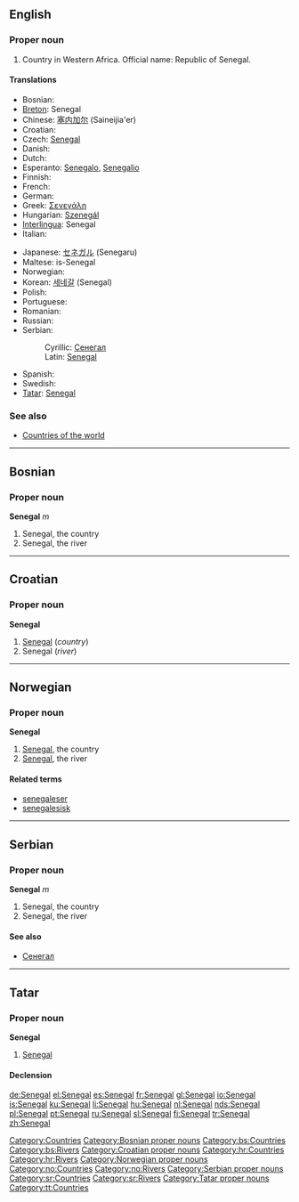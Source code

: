 ==English==

===Proper noun===
{{en-proper noun}}

# Country in Western Africa. Official name: Republic of Senegal.

====Translations====
{{top}}
*Bosnian: {{t-|bs|Senegal|m}}
*[[Breton]]: Senegal
*Chinese: [[塞内加尔]] (Saineijia'er)
*Croatian: {{t-|hr|Senegal|m}}
* Czech: [[#Czech|Senegal]] {{m}}
* Danish: {{t-|da|Senegal}}
* Dutch: {{t+|nl|Senegal}}
*Esperanto: [[Senegalo]], [[Senegalio]]
* Finnish: {{t+|fi|Senegal}}
* French: {{t+|fr|Sénégal}}
* German: {{t+|de|Senegal}}
*Greek: [[Σενεγάλη]] {{f}}
*Hungarian: [[Szenegál]]
*[[Interlingua]]: Senegal
* Italian: {{t-|it|Senegal}}
{{mid}}
*Japanese: [[セネガル]] (Senegaru)
*Maltese: is-Senegal
* Norwegian: {{t-|no|Senegal}}
*Korean: [[세네갈]] (Senegal)
* Polish: {{t+|pl|Senegal}}
* Portuguese: {{t+|pt|Senegal}}
* Romanian: {{t-|ro|Senegal|n}}
* Russian: {{t+|ru|Сенегал|sc=Cyrl}}
*Serbian:
*:Cyrillic: [[Сенегал#Serbian|Сенегал]] {{m}}
*:Latin: [[Senegal#Serbian|Senegal]] {{m}}
* Spanish: {{t+|es|Senegal}}
* Swedish: {{t-|sv|Senegal}}
*[[Tatar]]: [[Senegal#Tatar|Senegal]]
{{bottom}}

===See also===
* [[Countries of the world]]

[[Category:Countries]]

----

==Bosnian==

===Proper noun===
'''Senegal''' ''m''

# Senegal, the country
# Senegal, the river

[[Category:Bosnian proper nouns]]
[[Category:bs:Countries]]
[[Category:bs:Rivers]]

----

==Croatian==

===Proper noun===
'''Senegal''' {{m}}

# [[#English|Senegal]] (''country'')
# Senegal (''river'')

[[Category:Croatian proper nouns]]
[[Category:hr:Countries]]
[[Category:hr:Rivers]]

----

==Norwegian==

===Proper noun===
'''Senegal'''

# [[#English|Senegal]], the country
# [[#English|Senegal]], the river

====Related terms====
*[[senegaleser]]
*[[senegalesisk]]

[[Category:Norwegian proper nouns]]
[[Category:no:Countries]]
[[Category:no:Rivers]]

----

==Serbian==

===Proper noun===
'''Senegal''' ''m''

# Senegal, the country
# Senegal, the river

====See also====
*[[Сенегал#Serbian|Сенегал]]

[[Category:Serbian proper nouns]]
[[Category:sr:Countries]]
[[Category:sr:Rivers]]

----

==Tatar==

===Proper noun===
'''Senegal'''

# [[Senegal#English|Senegal]]

====Declension====
{{tt-latin-noun|nıñ|ga|nı|da|dan}}

[[Category:Tatar proper nouns]]
[[Category:tt:Countries]]

[[de:Senegal]]
[[el:Senegal]]
[[es:Senegal]]
[[fr:Senegal]]
[[gl:Senegal]]
[[io:Senegal]]
[[is:Senegal]]
[[ku:Senegal]]
[[li:Senegal]]
[[hu:Senegal]]
[[nl:Senegal]]
[[nds:Senegal]]
[[pl:Senegal]]
[[pt:Senegal]]
[[ru:Senegal]]
[[sl:Senegal]]
[[fi:Senegal]]
[[tr:Senegal]]
[[zh:Senegal]]